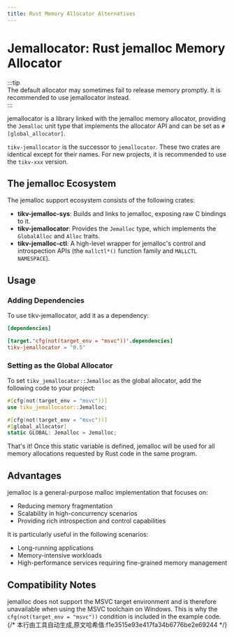 ```yaml
---
title: Rust Memory Allocator Alternatives  
---
```


# Jemallocator: Rust jemalloc Memory Allocator  


<LinkCard  
  href="https://docs.rs/tikv-jemallocator/latest/tikv_jemallocator/"  
  title="tikv-jemallocator"  
  description="tikv-jemallocator"  
/>  

:::tip  
The default allocator may sometimes fail to release memory promptly. It is recommended to use jemallocator instead.  
:::  

jemallocator is a library linked with the jemalloc memory allocator, providing the `Jemalloc` unit type that implements the allocator API and can be set as `#[global_allocator]`.  

`tikv-jemallocator` is the successor to `jemallocator`. These two crates are identical except for their names. For new projects, it is recommended to use the `tikv-xxx` version.  

## The jemalloc Ecosystem  

The jemalloc support ecosystem consists of the following crates:  

- **tikv-jemalloc-sys**: Builds and links to jemalloc, exposing raw C bindings to it.  
- **tikv-jemallocator**: Provides the `Jemalloc` type, which implements the `GlobalAlloc` and `Alloc` traits.  
- **tikv-jemalloc-ctl**: A high-level wrapper for jemalloc's control and introspection APIs (the `mallctl*()` function family and `MALLCTL NAMESPACE`).  

## Usage  

### Adding Dependencies  

To use tikv-jemallocator, add it as a dependency:  

```toml  
[dependencies]  

[target.'cfg(not(target_env = "msvc"))'.dependencies]  
tikv-jemallocator = "0.5"  
```  

### Setting as the Global Allocator  

To set `tikv_jemallocator::Jemalloc` as the global allocator, add the following code to your project:  

```rust  
#[cfg(not(target_env = "msvc"))]  
use tikv_jemallocator::Jemalloc;  

#[cfg(not(target_env = "msvc"))]  
#[global_allocator]  
static GLOBAL: Jemalloc = Jemalloc;  
```  

That's it! Once this static variable is defined, jemalloc will be used for all memory allocations requested by Rust code in the same program.  

## Advantages  

jemalloc is a general-purpose malloc implementation that focuses on:  

- Reducing memory fragmentation  
- Scalability in high-concurrency scenarios  
- Providing rich introspection and control capabilities  

It is particularly useful in the following scenarios:  
- Long-running applications  
- Memory-intensive workloads  
- High-performance services requiring fine-grained memory management  

## Compatibility Notes  

jemalloc does not support the MSVC target environment and is therefore unavailable when using the MSVC toolchain on Windows. This is why the `cfg(not(target_env = "msvc"))` condition is included in the example code.
{/* 本行由工具自动生成,原文哈希值:f1e3515e93e417fa34b6776be2e69244 */}